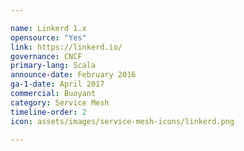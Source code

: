 ---

name: Linkerd 1.x
opensource: "Yes"
link: https://linkerd.io/
governance: CNCF
primary-lang: Scala
announce-date: February 2016
ga-1-date: April 2017
commercial: Buoyant
category: Service Mesh
timeline-order: 2
icon: assets/images/service-mesh-icons/linkerd.png

---
